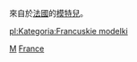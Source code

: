 {{Catnav|頁面分類|各種主題的頁面分類|按國家分類|各國人物|法国人}}
{{Catnav|頁面分類|人物|各國人物|法国人}}
{{Catnav|頁面分類|人物|各職業人物|模特兒}}
{{commons category|Models from France}}

來自於[[法國|法國]]的[[模特兒|模特兒]]。

[[Category:各职业法国人|M]]
[[Category:各國模特兒|France]]

[[pl:Kategoria:Francuskie_modelki|pl:Kategoria:Francuskie modelki]]